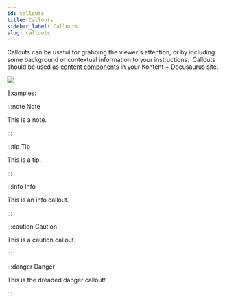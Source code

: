 ```yaml
---
id: callouts
title: Callouts
sidebar_label: Callouts
slug: callouts
---
```

Callouts can be useful for grabbing the viewer's attention, or by including some background or contextual information to your instructions.  Callouts should be used as [content components](https://docs.kontent.ai/tutorials/write-and-collaborate/structure-your-content/structure-your-content#a-create-single-use-content "Create single-use content") in your Kontent + Docusaurus site.

![](https://assets-us-01.kc-usercontent.com:443/8c8b6829-0c36-0088-d5bc-ecda3cff3c8a/aec490c2-80f2-4094-b85f-b94d1e692ce3/docusaurusCalloutExample.png)

Examples:

:::note Note

This is a note.

:::

:::tip Tip

This is a tip.

:::

:::info Info

This is an info callout.

:::

:::caution Caution

This is a caution callout.

:::

:::danger Danger

This is the dreaded danger callout!

:::

